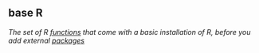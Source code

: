 ## base R

<dfn>The set of R [functions](f.html#function) that come with a basic installation of R, before you add external [packages](p.html#package)</dfn>


